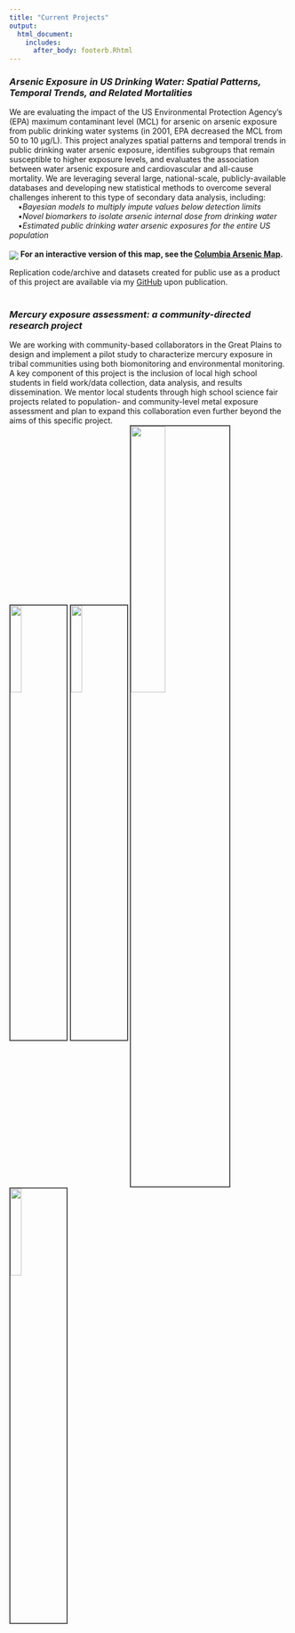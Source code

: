 ```yaml
---
title: "Current Projects"
output:
  html_document:
    includes:
      after_body: footerb.Rhtml
---
```




### <i>Arsenic Exposure in US Drinking Water: Spatial Patterns, Temporal Trends, and Related Mortalities</i>
We are evaluating the impact of the US Environmental Protection Agency's (EPA) maximum contaminant level (MCL) for arsenic on arsenic exposure from public drinking water systems (in 2001, EPA decreased the MCL from 50 to 10 µg/L). This project analyzes spatial patterns and temporal trends in public drinking water arsenic exposure, identifies subgroups that remain susceptible to higher exposure levels, and evaluates the association between water arsenic exposure and cardiovascular and all-cause mortality. We are leveraging several large, national-scale, publicly-available databases and developing new statistical methods to overcome several challenges inherent to this type of secondary data analysis, including:
<br>&nbsp;&nbsp;&nbsp;&nbsp;<span>&#8226;</span><i>Bayesian models to multiply impute values below detection limits</i>
<br>&nbsp;&nbsp;&nbsp;&nbsp;<span>&#8226;</span><i>Novel biomarkers to isolate arsenic internal dose from drinking water</i>
<br>&nbsp;&nbsp;&nbsp;&nbsp;<span>&#8226;</span><i>Estimated public drinking water arsenic exposures for the entire US population</i>
<br>
<br>
<img src="MapGifA.gif" style="height:15% width:15%" ALIGN = "center" HSPACE="0" VSPACE="0" />
<b>For an interactive version of this map, see the [Columbia Arsenic Map](https://annenigra.github.io/ColumbiaArsenicMap).</b>

Replication code/archive and datasets created for public use as a product of this project are available via my [GitHub](https://github.com/annenigra/epa-public-water-arsenic) upon publication.
<br>
<br>


### <i>Mercury exposure assessment: a community-directed research project</i>
We are working with community-based collaborators in the Great Plains to design and implement a pilot study to characterize mercury exposure in tribal communities using both biomonitoring and environmental monitoring. A key component of this project is the inclusion of local high school students in field work/data collection, data analysis, and results dissemination. We mentor local students through high school science fair projects related to population- and community-level metal exposure assessment and plan to expand this collaboration even further beyond the aims of this specific project.
<br>
<img src="soilhg.jpg" style="width:20%; border:2px solid #525252"/>
<img src="hgair2.jpg" style="width:20%; border:2px solid #525252"/>
<img src="riverhg.jpg" style="width:35%; border:2px solid #525252"/>
<img src="hgbags.jpg" style="width:20%; border:2px solid #525252"/>

<br>





